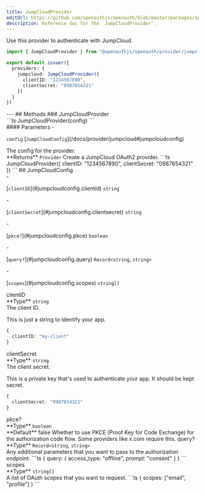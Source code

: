 ```yaml
---
title: JumpCloudProvider
editUrl: https://github.com/openauthjs/openauth/blob/master/packages/openauth/src/provider/jumpcloud.ts
description: Reference doc for the `JumpCloudProvider`.
---
```



<div class="tsdoc">
<Section type="about">
Use this provider to authenticate with JumpCloud.

```ts {5-8}
import { JumpCloudProvider } from "@openauthjs/openauth/provider/jumpcloud"

export default issuer({
  providers: {
    jumpcloud: JumpCloudProvider({
      clientID: "1234567890",
      clientSecret: "0987654321"
    })
  }
})
```
</Section>
---
## Methods
### JumpCloudProvider
<Segment>
<Section type="signature">
```ts
JumpCloudProvider(config)
```
</Section>
<Section type="parameters">
#### Parameters
- <p><code class="key">config</code> [<code class="type">JumpCloudConfig</code>](/docs/provider/jumpcloud#jumpcloudconfig)</p>
The config for the provider.
</Section>
<InlineSection>
**Returns** <code class="type">Provider</code>
</InlineSection>
Create a JumpCloud OAuth2 provider.
```ts
JumpCloudProvider({
  clientID: "1234567890",
  clientSecret: "0987654321"
})
```
</Segment>
## JumpCloudConfig
<Segment>
<Section type="parameters">
- <p>[<code class="key">clientID</code>](#jumpcloudconfig.clientid) <code class="primitive">string</code></p>
- <p>[<code class="key">clientSecret</code>](#jumpcloudconfig.clientsecret) <code class="primitive">string</code></p>
- <p>[<code class="key">pkce?</code>](#jumpcloudconfig.pkce) <code class="primitive">boolean</code></p>
- <p>[<code class="key">query?</code>](#jumpcloudconfig.query) <code class="primitive">Record</code><code class="symbol">&lt;</code><code class="primitive">string</code>, <code class="primitive">string</code><code class="symbol">&gt;</code></p>
- <p>[<code class="key">scopes</code>](#jumpcloudconfig.scopes) <code class="primitive">string</code><code class="symbol">[]</code></p>
</Section>
</Segment>
<NestedTitle id="jumpcloudconfig.clientid" Tag="h4" parent="JumpCloudConfig.">clientID</NestedTitle>
<Segment>
<Section type="parameters">
<InlineSection>
**Type** <code class="primitive">string</code>
</InlineSection>
</Section>
The client ID.

This is just a string to identify your app.
```ts
{
  clientID: "my-client"
}
```
</Segment>
<NestedTitle id="jumpcloudconfig.clientsecret" Tag="h4" parent="JumpCloudConfig.">clientSecret</NestedTitle>
<Segment>
<Section type="parameters">
<InlineSection>
**Type** <code class="primitive">string</code>
</InlineSection>
</Section>
The client secret.

This is a private key that's used to authenticate your app. It should be kept secret.
```ts
{
  clientSecret: "0987654321"
}
```
</Segment>
<NestedTitle id="jumpcloudconfig.pkce" Tag="h4" parent="JumpCloudConfig.">pkce?</NestedTitle>
<Segment>
<Section type="parameters">
<InlineSection>
**Type** <code class="primitive">boolean</code>
</InlineSection>
</Section>

<InlineSection>
**Default** false
</InlineSection>
Whether to use PKCE (Proof Key for Code Exchange) for the authorization code flow.
Some providers like x.com require this.
</Segment>
<NestedTitle id="jumpcloudconfig.query" Tag="h4" parent="JumpCloudConfig.">query?</NestedTitle>
<Segment>
<Section type="parameters">
<InlineSection>
**Type** <code class="primitive">Record</code><code class="symbol">&lt;</code><code class="primitive">string</code>, <code class="primitive">string</code><code class="symbol">&gt;</code>
</InlineSection>
</Section>
Any additional parameters that you want to pass to the authorization endpoint.
```ts
{
  query: {
    access_type: "offline",
    prompt: "consent"
  }
}
```
</Segment>
<NestedTitle id="jumpcloudconfig.scopes" Tag="h4" parent="JumpCloudConfig.">scopes</NestedTitle>
<Segment>
<Section type="parameters">
<InlineSection>
**Type** <code class="primitive">string</code><code class="symbol">[]</code>
</InlineSection>
</Section>
A list of OAuth scopes that you want to request.
```ts
{
  scopes: ["email", "profile"]
}
```
</Segment>
</div>